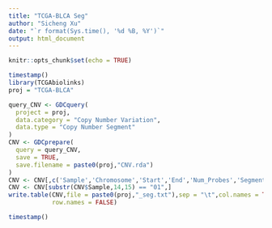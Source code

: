 ```yaml
---
title: "TCGA-BLCA Seg"
author: "Sicheng Xu"
date: "`r format(Sys.time(), '%d %B, %Y')`"
output: html_document
---
```


```r
knitr::opts_chunk$set(echo = TRUE)
```

```r
timestamp()
library(TCGAbiolinks)
proj = "TCGA-BLCA"

query_CNV <- GDCquery(
  project = proj,
  data.category = "Copy Number Variation",
  data.type = "Copy Number Segment"
)
CNV <- GDCprepare(
  query = query_CNV,
  save = TRUE,
  save.filename = paste0(proj,"CNV.rda")
)
CNV <- CNV[,c('Sample','Chromosome','Start','End','Num_Probes','Segment_Mean')]
CNV <- CNV[substr(CNV$Sample,14,15) == "01",]
write.table(CNV,file = paste0(proj,"_seg.txt"),sep = "\t",col.names = TRUE,
            row.names = FALSE)

timestamp()
```